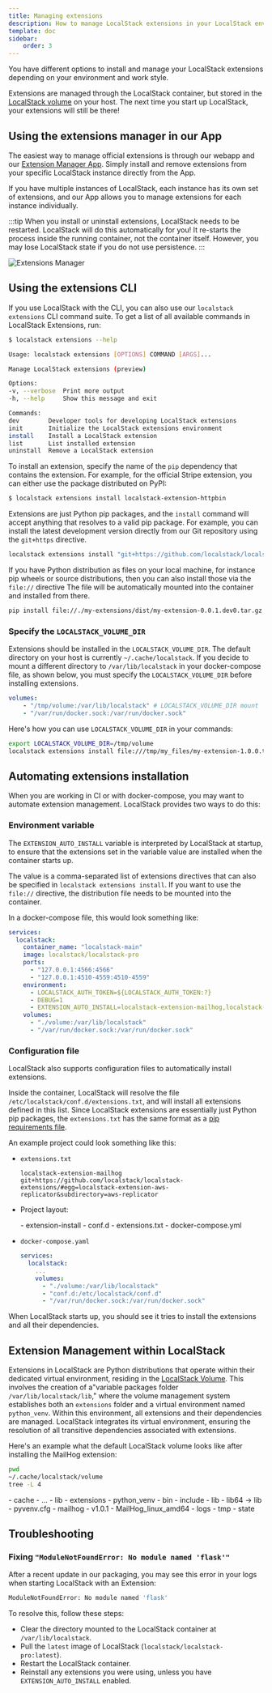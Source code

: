 ```yaml
---
title: Managing extensions
description: How to manage LocalStack extensions in your LocalStack environment.
template: doc
sidebar:
    order: 3
---
```



You have different options to install and manage your LocalStack extensions depending on your environment and work style.

Extensions are managed through the LocalStack container, but stored in the [LocalStack volume](/aws/capabilities/config/filesystem) on your host.
The next time you start up LocalStack, your extensions will still be there!

## Using the extensions manager in our App

The easiest way to manage official extensions is through our webapp and our [Extension Manager App](https://app.localstack.cloud/inst/default/extensions/manage).
Simply install and remove extensions from your specific LocalStack instance directly from the App.

If you have multiple instances of LocalStack, each instance has its own set of extensions,
and our App allows you to manage extensions for each instance individually.

:::tip
When you install or uninstall extensions, LocalStack needs to be restarted.
LocalStack will do this automatically for you!
It re-starts the process inside the running container, not the container itself.
However, you may lose LocalStack state if you do not use persistence.
:::

![Extensions Manager](/images/aws/extensions-manager.png)

## Using the extensions CLI

If you use LocalStack with the CLI, you can also use our `localstack extensions` CLI command suite.
To get a list of all available commands in LocalStack Extensions, run:

```bash
$ localstack extensions --help

Usage: localstack extensions [OPTIONS] COMMAND [ARGS]...

Manage LocalStack extensions (preview)

Options:
-v, --verbose  Print more output
-h, --help     Show this message and exit

Commands:
dev        Developer tools for developing LocalStack extensions
init       Initialize the LocalStack extensions environment
install    Install a LocalStack extension
list       List installed extension
uninstall  Remove a LocalStack extension
```

To install an extension, specify the name of the `pip` dependency that contains the extension.
For example, for the official Stripe extension, you can either use the package distributed on PyPI:

```bash
$ localstack extensions install localstack-extension-httpbin
```

Extensions are just Python pip packages, and the `install` command will accept anything that resolves to a valid pip package.
For example, you can install the latest development version directly from our Git repository using the `git+https` directive.

```bash
localstack extensions install "git+https://github.com/localstack/localstack-extensions/#egg=localstack-extension-httpbin&subdirectory=httpbin"
```

If you have Python distribution as files on your local machine, for instance pip wheels or source distributions, then you can also install those via the `file://` directive
The file will be automatically mounted into the container and installed from there.

```bash
pip install file://./my-extensions/dist/my-extension-0.0.1.dev0.tar.gz
```

### Specify the `LOCALSTACK_VOLUME_DIR`

Extensions should be installed in the `LOCALSTACK_VOLUME_DIR`.
The default directory on your host is currently `~/.cache/localstack`.
If you decide to mount a different directory to `/var/lib/localstack` in your docker-compose file, as shown below, you must specify the `LOCALSTACK_VOLUME_DIR` before installing extensions.

```yaml
volumes:
    - "/tmp/volume:/var/lib/localstack" # LOCALSTACK_VOLUME_DIR mount
    - "/var/run/docker.sock:/var/run/docker.sock"
```

Here's how you can use `LOCALSTACK_VOLUME_DIR` in your commands:

```bash
export LOCALSTACK_VOLUME_DIR=/tmp/volume
localstack extensions install file:///tmp/my_files/my-extension-1.0.0.tar.gz
```

## Automating extensions installation

When you are working in CI or with docker-compose, you may want to automate extension management.
LocalStack provides two ways to do this:

### Environment variable

The `EXTENSION_AUTO_INSTALL` variable is interpreted by LocalStack at startup,
to ensure that the extensions set in the variable value are installed when the container starts up.

The value is a comma-separated list of extensions directives that can also be specified in `localstack extensions install`.
If you want to use the `file://` directive, the distribution file needs to be mounted into the container.

In a docker-compose file, this would look something like:

```yaml showLineNumbers
services:
  localstack:
    container_name: "localstack-main"
    image: localstack/localstack-pro
    ports:
      - "127.0.0.1:4566:4566"
      - "127.0.0.1:4510-4559:4510-4559"
    environment:
      - LOCALSTACK_AUTH_TOKEN=${LOCALSTACK_AUTH_TOKEN:?}
      - DEBUG=1
      - EXTENSION_AUTO_INSTALL=localstack-extension-mailhog,localstack-extension-httpbin
    volumes:
      - "./volume:/var/lib/localstack"
      - "/var/run/docker.sock:/var/run/docker.sock"
```

### Configuration file

LocalStack also supports configuration files to automatically install extensions.

Inside the container, LocalStack will resolve the file `/etc/localstack/conf.d/extensions.txt`, and will install all extensions defined in this list.
Since LocalStack extensions are essentially just Python pip packages, the `extensions.txt` has the same format as a [pip requirements file](https://pip.pypa.io/en/stable/reference/requirements-file-format/).

An example project could look something like this:

* `extensions.txt`

  ```text
  localstack-extension-mailhog
  git+https://github.com/localstack/localstack-extensions/#egg=localstack-extension-aws-replicator&subdirectory=aws-replicator
  ```

* Project layout:

    <FileTree>
    - extension-install
      - conf.d
        - extensions.txt
    - docker-compose.yml
    </FileTree>

* `docker-compose.yaml`

    ```yaml showLineNumbers
    services:
      localstack:
        ...
        volumes:
          - "./volume:/var/lib/localstack"
          - "conf.d:/etc/localstack/conf.d"
          - "/var/run/docker.sock:/var/run/docker.sock"
    ```

When LocalStack starts up, you should see it tries to install the extensions and all their dependencies.

## Extension Management within LocalStack

Extensions in LocalStack are Python distributions that operate within their dedicated virtual environment, residing in the [LocalStack Volume](/aws/capabilities/config/filesystem).
This involves the creation of a"variable packages folder `/var/lib/localstack/lib`," where the volume management system establishes both an `extensions` folder and a virtual environment named `python_venv`.
Within this environment, all extensions and their dependencies are managed.
LocalStack integrates its virtual environment, ensuring the resolution of all transitive dependencies associated with extensions.

Here's an example what the default LocalStack volume looks like after installing the MailHog extension:

```bash
pwd
~/.cache/localstack/volume
tree -L 4
```

<FileTree>
- cache
  - ...
- lib
  - extensions
    - python_venv
      - bin
      - include
      - lib
      - lib64 -> lib
      - pyvenv.cfg
  - mailhog
    - v1.0.1
      - MailHog_linux_amd64
- logs
- tmp
  - state
</FileTree>

## Troubleshooting

### Fixing `"ModuleNotFoundError: No module named 'flask'"`

After a recent update in our packaging, you may see this error in your logs when starting LocalStack with an Extension:

```bash
ModuleNotFoundError: No module named 'flask'
```

To resolve this, follow these steps:

* Clear the directory mounted to the LocalStack container at `/var/lib/localstack`.
* Pull the `latest` image of LocalStack (`localstack/localstack-pro:latest`).
* Restart the LocalStack container.
* Reinstall any extensions you were using, unless you have `EXTENSION_AUTO_INSTALL` enabled.